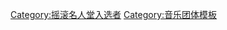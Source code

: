 {{Navbox
|name = 摇滚名人堂1996届入选者
|title = [[摇滚名人堂]][[搖滾名人堂成員列表|1996届入选者]]
|listclass = hlist
|state = {{{state|autocollapse}}}

| group1 = 表演者
| list1 =
* '''[[大卫·鲍伊|大衛·鮑伊]]'''
* '''[[葛蕾蒂絲·奈特與種子合唱團]]'''（{{link-en|威廉·格斯特 (歌手)|William Guest (singer)|威廉·格斯特}}、[[葛蕾蒂絲·奈特]]、{{link-en|「Bubba」梅羅德·奈特|Merald "Bubba" Knight}}、{{link-en|艾德華·帕頓|Edward Patten}}）
* '''[[傑佛森飛船]]'''（{{link-en|馬蒂·巴林|Marty Balin}}、{{link-en|傑克·卡薩迪|Jack Casady}}、{{link-en|斯賓塞·德萊頓|Spencer Dryden}}、{{link-en|保羅·坎特納|Paul Kantner}}、{{link-en|約瑪·考克寧|Jorma Kaukonen}}、{{link-en|格蕾絲·斯里克|Grace Slick}}）
* '''{{link-en|小威利·約翰|Little Willie John}}'''
* '''[[平克·弗洛伊德]]'''（[[西德·巴雷特]]、[[大衛·吉爾摩]]、[[尼克·马森]]、[[罗杰·沃特斯|羅傑·沃特斯]]、[[理查德·赖特 (音乐家)|理察·賴特]]）
* '''{{link-en|雪莉兒合唱團|The Shirelles}}'''（{{link-en|雪莉·歐文斯|Shirley Owens}}、愛迪·哈里斯、{{link-en|桃樂絲·科利|Doris Coley}}、{{link-en|貝弗莉·李|Beverly Lee}}）
* '''[[地下絲絨]]'''（[[约翰·凯尔]]、[[斯特林·莫里森]]、[[卢·里德]]、[[莫林·塔克]]）

| group2 = 早期影响
| list2 =
* [[皮特·西格]]

| group3 = 非表演者<br />(艾哈邁德·艾特根獎)
| list3 =
* {{link-en|湯姆·多納|Tom Donahue}}

}}<noinclude>
{{collapsible option}}
[[Category:摇滚名人堂入选者]]
[[Category:音乐团体模板]]
</noinclude>